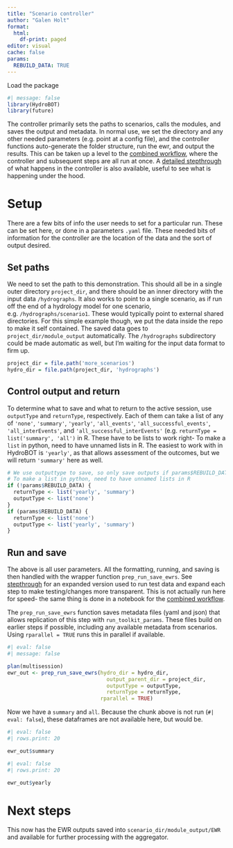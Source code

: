 ```yaml
---
title: "Scenario controller"
author: "Galen Holt"
format:
  html:
    df-print: paged
editor: visual
cache: false
params:
  REBUILD_DATA: TRUE
---
```


Load the package

```r
#| message: false
library(HydroBOT)
library(future)
```

The controller primarily sets the paths to scenarios, calls the modules, and saves the output and metadata. In normal use, we set the directory and any other needed parameters (e.g. point at a config file), and the controller functions auto-generate the folder structure, run the ewr, and output the results. This can be taken up a level to the [combined workflow](../workflows/workflow_overview.qmd), where the controller and subsequent steps are all run at once. A [detailed stepthrough](controller_ewr_stepthrough.qmd) of what happens in the controller is also available, useful to see what is happening under the hood.

# Setup

There are a few bits of info the user needs to set for a particular run. These can be set here, or done in a parameters `.yaml` file. These needed bits of information for the controller are the location of the data and the sort of output desired.

## Set paths

We need to set the path to this demonstration. This should all be in a single outer directory `project_dir`, and there should be an inner directory with the input data `/hydrographs`. It also works to point to a single scenario, as if run off the end of a hydrology model for one scenario, e.g. `/hydrographs/scenario1`. These would typically point to external shared directories. For this simple example though, we put the data inside the repo to make it self contained. The saved data goes to `project_dir/module_output` automatically. The `/hydrographs` subdirectory could be made automatic as well, but I'm waiting for the input data format to firm up.

```r
project_dir = file.path('more_scenarios')
hydro_dir = file.path(project_dir, 'hydrographs')
```

## Control output and return

To determine what to save and what to return to the active session, use `outputType` and `returnType`, respectively. Each of them can take a list of any of `'none'`, `'summary'`, `'yearly'`, `'all_events'`, `'all_successful_events'`, `'all_interEvents'`, and `'all_successful_interEvents'` (e.g. `returnType = list('summary', 'all')` in R. These have to be lists to work right- To make a `list` in python, need to have unnamed lists in R. The easiest to work with in HydroBOT is `'yearly'`, as that allows assessment of the outcomes, but we will return `'summary'` here as well.

```r


# We use outputtype to save, so only save outputs if params$REBUILD_DATA is TRUE
# To make a list in python, need to have unnamed lists in R
if (!params$REBUILD_DATA) {
  returnType <- list('yearly', 'summary')
  outputType <- list('none')
}
if (params$REBUILD_DATA) {
  returnType <- list('none')
  outputType <- list('yearly', 'summary')
}
```

## Run and save

The above is all user parameters. All the formatting, running, and saving is then handled with the wrapper function `prep_run_save_ewrs`. See [stepthrough](controller_ewr_stepthrough.qmd) for an expanded version used to run test data and expand each step to make testing/changes more transparent. This is not actually run here for speed- the same thing is done in a notebook for the [combined workflow](../workflows/workflow_save_steps.qmd).

The `prep_run_save_ewrs` function saves metadata files (yaml and json) that allows replication of this step with `run_toolkit_params`. These files build on earlier steps if possible, including any available metadata from scenarios. Using `rparallel = TRUE` runs this in parallel if available.

```r
#| eval: false
#| message: false

plan(multisession)
ewr_out <- prep_run_save_ewrs(hydro_dir = hydro_dir, 
                                output_parent_dir = project_dir, 
                                outputType = outputType, 
                                returnType = returnType,
                              rparallel = TRUE)
```

Now we have a `summary` and `all`. Because the chunk above is not run (`#| eval: false`), these dataframes are not available here, but would be.

```r
#| eval: false
#| rows.print: 20

ewr_out$summary
```

```r
#| eval: false
#| rows.print: 20

ewr_out$yearly
```

# Next steps

This now has the EWR outputs saved into `scenario_dir/module_output/EWR` and available for further processing with the aggregator.
